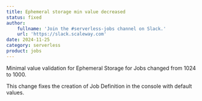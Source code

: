 ```yaml
---
title: Ephemeral storage min value decreased
status: fixed
author:
    fullname: 'Join the #serverless-jobs channel on Slack.'
    url: 'https://slack.scaleway.com'
date: 2024-11-25
category: serverless
product: jobs
---
```


Minimal value validation for Ephemeral Storage for Jobs changed from 1024 to 1000. 

This change fixes the creation of Job Definition in the console with default values.


